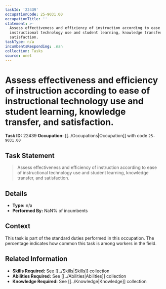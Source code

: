 ```yaml
---
taskId: '22439'
occupationCode: 25-9031.00
occupationTitle: ''
statement: >-
  Assess effectiveness and efficiency of instruction according to ease of
  instructional technology use and student learning, knowledge transfer, and
  satisfaction.
taskType: n/a
incumbentsResponding: .nan
collection: Tasks
source: onet
---
```

# Assess effectiveness and efficiency of instruction according to ease of instructional technology use and student learning, knowledge transfer, and satisfaction.

**Task ID:** 22439
**Occupation:** [[../Occupations|Occupation]] with code `25-9031.00`

## Task Statement

> Assess effectiveness and efficiency of instruction according to ease of instructional technology use and student learning, knowledge transfer, and satisfaction.

## Details

- **Type:** n/a
- **Performed By:** NaN% of incumbents

## Context

This task is part of the standard duties performed in this occupation. The percentage indicates how common this task is among workers in the field.

## Related Information

- **Skills Required:** See [[../Skills|Skills]] collection
- **Abilities Required:** See [[../Abilities|Abilities]] collection
- **Knowledge Required:** See [[../Knowledge|Knowledge]] collection

